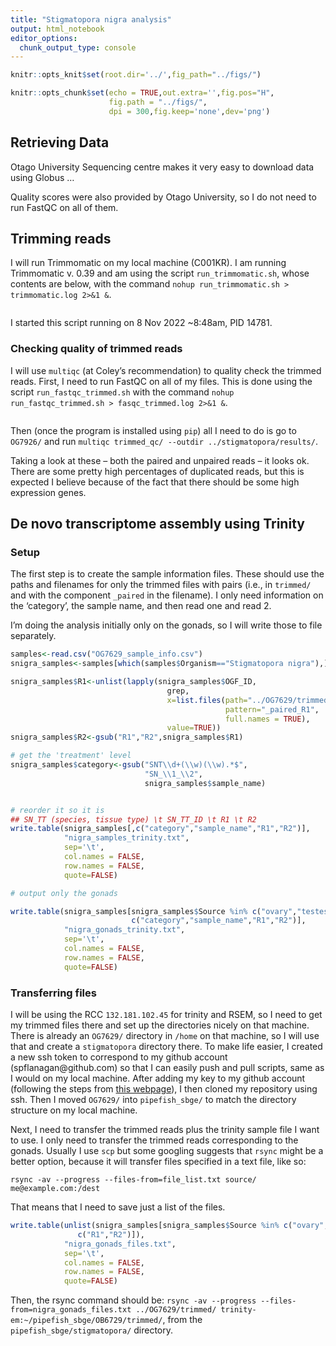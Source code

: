 ```yaml
---
title: "Stigmatopora nigra analysis"
output: html_notebook
editor_options: 
  chunk_output_type: console
---
```


```r
knitr::opts_knit$set(root.dir='../',fig_path="../figs/")
```


```r
knitr::opts_chunk$set(echo = TRUE,out.extra='',fig.pos="H",
                      fig.path = "../figs/",
                      dpi = 300,fig.keep='none',dev='png')
```


## Retrieving Data

Otago University Sequencing centre makes it very easy to download data using Globus ...

Quality scores were also provided by Otago University, so I do not need to run FastQC on all of them.


## Trimming reads

I will run Trimmomatic on my local machine (C001KR). I am running Trimmomatic v. 0.39 and am using the script `run_trimmomatic.sh`, whose contents are below, with the command `nohup run_trimmomatic.sh > trimmomatic.log 2>&1 &`.

```bash

```

I started this script running on 8 Nov 2022 ~8:48am, PID 14781.

### Checking quality of trimmed reads

I will use `multiqc` (at Coley's recommendation) to quality check the trimmed reads. First, I need to run FastQC on all of my files. This is done using the script `run_fastqc_trimmed.sh` with the command `nohup run_fastqc_trimmed.sh > fasqc_trimmed.log 2>&1 &`.

```bash

```


Then (once the program is installed using `pip`) all I need to do is go to `OG7926/` and run `multiqc trimmed_qc/ --outdir ../stigmatopora/results/`.

Taking a look at these -- both the paired and unpaired reads -- it looks ok. There are some pretty high percentages of duplicated reads, but this is expected I believe because of the fact that there should be some high expression genes.


## De novo transcriptome assembly using Trinity

### Setup

The first step is to create the sample information files. These should use the paths and filenames for only the trimmed files with pairs (i.e., in `trimmed/` and with the component `_paired` in the filename). I only need information on the 'category', the sample name, and then read one and read 2. 

I'm doing the analysis initially only on the gonads, so I will write those to file separately. 

```r
samples<-read.csv("OG7629_sample_info.csv")
snigra_samples<-samples[which(samples$Organism=="Stigmatopora nigra"),]

snigra_samples$R1<-unlist(lapply(snigra_samples$OGF_ID,
                                   grep,
                                   x=list.files(path="../OG7629/trimmed",
                                                pattern="_paired_R1",
                                                full.names = TRUE),
                                   value=TRUE))
snigra_samples$R2<-gsub("R1","R2",snigra_samples$R1)

# get the 'treatment' level
snigra_samples$category<-gsub("SNT\\d+(\\w)(\\w).*$",
                              "SN_\\1_\\2",
                              snigra_samples$sample_name)


# reorder it so it is
## SN_TT (species, tissue type) \t SN_TT_ID \t R1 \t R2
write.table(snigra_samples[,c("category","sample_name","R1","R2")],
            "nigra_samples_trinity.txt",
            sep='\t',
            col.names = FALSE,
            row.names = FALSE,
            quote=FALSE)

# output only the gonads

write.table(snigra_samples[snigra_samples$Source %in% c("ovary","testes"),
                           c("category","sample_name","R1","R2")],
            "nigra_gonads_trinity.txt",
            sep='\t',
            col.names = FALSE,
            row.names = FALSE,
            quote=FALSE)
```


### Transferring files

I will be using the RCC `132.181.102.45` for trinity and RSEM, so I need to get my trimmed files there and set up the directories nicely on that machine. There is already an `OG7629/` directory in `/home` on that machine, so I will use that and create a `stigmatopora` directory there. To make life easier, I created a new ssh token to correspond to my github account (spflanagan@github.com) so that I can easily push and pull scripts, same as I would on my local machine. After adding my key to my github account (following the steps from [this webpage](https://www.theserverside.com/blog/Coffee-Talk-Java-News-Stories-and-Opinions/github-clone-with-ssh-keys)), I then cloned my repository using ssh. Then I moved `OG7629/` into `pipefish_sbge/` to match the directory structure on my local machine.

Next, I need to transfer the trimmed reads plus the trinity sample file I want to use. I only need to transfer the trimmed reads corresponding to the gonads. Usually I use `scp` but some googling suggests that `rsync` might be a better option, because it will transfer files specified in a text file, like so:

`rsync -av --progress --files-from=file_list.txt source/ me@example.com:/dest`

That means that I need to save just a list of the files. 

```r
write.table(unlist(snigra_samples[snigra_samples$Source %in% c("ovary","testes"),
               c("R1","R2")]),
            "nigra_gonads_files.txt",
            sep='\t',
            col.names = FALSE,
            row.names = FALSE,
            quote=FALSE)
```

Then, the rsync command should be: `rsync -av --progress --files-from=nigra_gonads_files.txt ../OG7629/trimmed/ trinity-em:~/pipefish_sbge/OB6729/trimmed/`, from the `pipefish_sbge/stigmatopora/` directory.



